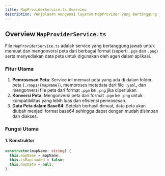 ```yaml
---
title: MapProviderService.ts Overview
description: Penjelasan mengenai layanan MapProvider yang bertanggung jawab untuk memuat dan mengonversi peta dari berbagai format dan menyediakan data peta untuk digunakan oleh agen.
---
```


## Overview `MapProviderService.ts`

File `MapProviderService.ts` adalah service yang bertanggung jawab untuk memuat dan mengonversi peta dari berbagai format (seperti `.pgm` dan `.png`) serta menyediakan data peta untuk digunakan oleh agen dalam aplikasi.

### Fitur Utama
1. **Pemrosesan Peta**: Service ini memuat peta yang ada di dalam folder peta (`./maps/{mapName}`), memproses metadata dari file `.yaml`, dan mengonversi file peta dari format `.pgm` ke `.png` jika diperlukan.
2. **Konversi Peta**: Mengonversi peta dari format `.pgm` ke `.png` untuk kompatibilitas yang lebih luas dan efisiensi pemrosesan.
3. **Data Peta dalam Base64**: Setelah berhasil dimuat, data peta akan diubah menjadi format base64 sehingga dapat dengan mudah disimpan dan diakses.

### Fungsi Utama

#### 1. **Konstruktor**
```typescript
constructor(mapName: string) {
  this.mapName = mapName;
  this.isMapLoaded = false;
  this.mapData = null;
}
